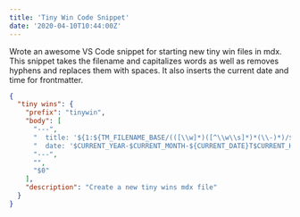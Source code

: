```yaml
---
title: 'Tiny Win Code Snippet'
date: '2020-04-10T10:44:00Z'
---
```


Wrote an awesome VS Code snippet for starting new tiny win files in mdx. This
snippet takes the filename and capitalizes words as well as removes hyphens and
replaces them with spaces. It also inserts the current date and time for
frontmatter.

```json
{
  "tiny wins": {
    "prefix": "tinywin",
    "body": [
      "---",
      "  title: '${1:${TM_FILENAME_BASE/(([\\w]*)([^\\w\\s]*)*(\\-)*)/${2:/capitalize}${3:+ }/g}}'",
      "  date: '$CURRENT_YEAR-$CURRENT_MONTH-${CURRENT_DATE}T$CURRENT_HOUR:$CURRENT_MINUTE:00Z'",
      "---",
      "",
      "$0"
    ],
    "description": "Create a new tiny wins mdx file"
  }
}
```
